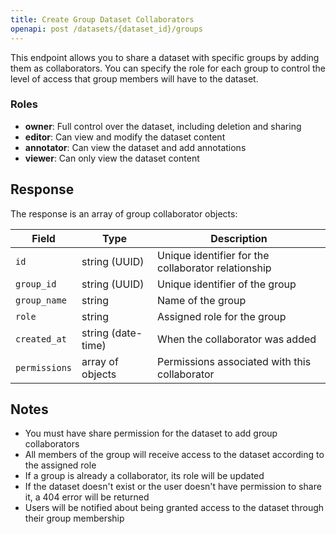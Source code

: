 ```yaml
---
title: Create Group Dataset Collaborators
openapi: post /datasets/{dataset_id}/groups
---
```


This endpoint allows you to share a dataset with specific groups by adding them as collaborators. You can specify the role for each group to control the level of access that group members will have to the dataset.

### Roles

- **owner**: Full control over the dataset, including deletion and sharing
- **editor**: Can view and modify the dataset content
- **annotator**: Can view the dataset and add annotations
- **viewer**: Can only view the dataset content

## Response

The response is an array of group collaborator objects:

| Field | Type | Description |
| ----- | ---- | ----------- |
| `id` | string (UUID) | Unique identifier for the collaborator relationship |
| `group_id` | string (UUID) | Unique identifier of the group |
| `group_name` | string | Name of the group |
| `role` | string | Assigned role for the group |
| `created_at` | string (date-time) | When the collaborator was added |
| `permissions` | array of objects | Permissions associated with this collaborator |

## Notes

- You must have share permission for the dataset to add group collaborators
- All members of the group will receive access to the dataset according to the assigned role
- If a group is already a collaborator, its role will be updated
- If the dataset doesn't exist or the user doesn't have permission to share it, a 404 error will be returned
- Users will be notified about being granted access to the dataset through their group membership